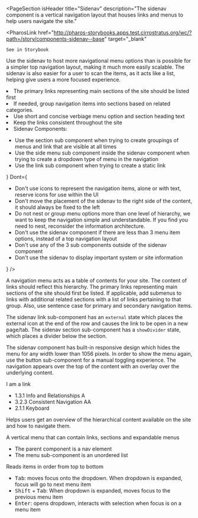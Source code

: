 
<PageSection
  isHeader
  title="Sidenav"
  description="The sidenav component is a vertical navigation layout that houses links and menus to help users
    navigate the site."
>
  <PharosLink
    href="http://pharos-storybooks.apps.test.cirrostratus.org/wc/?path=/story/components-sidenav--base"
    target="_blank"
  >
    See in Storybook
  </PharosLink>
</PageSection>

<PageSection title="Usage">
  <p>
    Use the sidenav to host more navigational menu options than is possible for a simpler top
    navigation layout, making it much more easily scalable. The sidenav is also easier for a user to
    scan the items, as it acts like a list, helping give users a more focused experience.
  </p>
</PageSection>

<PageSection title="Best Practices">
  <BestPractices
    Do={
      <ul>
        <li>The primary links representing main sections of the site should be listed first</li>
        <li>If needed, group navigation items into sections based on related categories.</li>
        <li>Use short and concise verbiage menu option and section heading text</li>
        <li>Keep the links consistent throughout the site</li>
        <li>Sidenav Components:</li>
        <ul>
          <li>
            Use the section sub component when trying to create groupings of menus and link that are
            visible at all times
          </li>
          <li>
            Use the side menu sub component inside the sidenav component when trying to create a
            dropdown type of menu in the navigation
          </li>
          <li>Use the link sub component when trying to create a static link</li>
        </ul>
      </ul>
    }
    Dont={
      <ul>
        <li>
          Don't use icons to represent the navigation items, alone or with text, reserve icons for
          use within the UI
        </li>
        <li>
          Don't move the placement of the sidenav to the right side of the content, it should always
          be fixed to the left
        </li>
        <li>
          Do not nest or group menu options more than one level of hierarchy, we want to keep the
          navigation simple and understandable. If you find you need to nest, reconsider the
          information architecture.
        </li>
        <li>
          Don't use the sidenav component if there are less than 3 menu item options, instead of a
          top navigation layout
        </li>
        <li>Don't use any of the 3 sub components outside of the sidenav component</li>
        <li>Don't use the sidenav to display important system or site information</li>
      </ul>
    }
  />
</PageSection>

<PageSection title="Content Guidelines">
  <p>
    A navigation menu acts as a table of contents for your site. The content of links should reflect
    this hierarchy. The primary links representing main sections of the site should first be listed.
    If applicable, add submenus to links with additional related sections with a list of links
    pertaining to that group. Also, use sentence case for primary and secondary navigation items.
  </p>
</PageSection>

<PageSection title="States">
  <PageSection subSectionLevel={1} title="Link">
    <PageSection subSectionLevel={2} title="External">
      The sidenav link sub-component has an <code>external</code> state which places the external
      icon at the end of the row and causes the link to be open in a new page/tab.
    </PageSection>
  </PageSection>
  <PageSection subSectionLevel={1} title="Section">
    <PageSection subSectionLevel={2} title="Show Divider">
      The sidenav section sub-component has a <code>showDivider</code> state, which places a divider
      below the section.
    </PageSection>
  </PageSection>
</PageSection>

<PageSection title="Variants">
  <PageSection subSectionLevel={1} title="Mobile">
    <p>
      The sidenav component has built-in responsive design which hides the menu for any width lower
      than 1056 pixels. In order to show the menu again, use the button sub-component for a manual
      toggling experience. The navigation appears over the top of the content with an overlay over
      the underlying content.
    </p>
    <Canvas>
      <PharosLink href="#">I am a link</PharosLink>
    </Canvas>
  </PageSection>
</PageSection>

<PageSection title="Accessibility">
  <PageSection subSectionLevel={1} title="Relevant WCAG Guidelines">
    <ul style={{ marginBottom: 'var(--pharos-spacing-1-x)' }}>
      <li>
        <PharosLink href="https://www.w3.org/WAI/WCAG21/Understanding/info-and-relationships.html">
          1.3.1 Info and Relationships A
        </PharosLink>
      </li>
      <li>
        <PharosLink href="https://www.w3.org/WAI/WCAG21/Understanding/consistent-navigation">
          3.2.3 Consistent Navigation AA
        </PharosLink>
      </li>
      <li>
        <PharosLink href="https://www.w3.org/WAI/WCAG21/Understanding/keyboard">
          2.1.1 Keyboard
        </PharosLink>
      </li>
    </ul>
  </PageSection>
  <PageSection subSectionLevel={1} title="Importance">
    <p>
      Helps users get an overview of the hierarchical content available on the site and how to
      navigate them.
    </p>
  </PageSection>
  <PageSection subSectionLevel={1} title="Visual Expectations">
    <p>A vertical menu that can contain links, sections and expandable menus</p>
  </PageSection>
  <PageSection subSectionLevel={1} title="Code Expectations">
    <ul>
      <li>The parent component is a nav element</li>
      <li>The menu sub-component is an unordered list</li>
    </ul>
  </PageSection>
  <PageSection subSectionLevel={1} title="Expected actions">
    <PageSection subSectionLevel={2} title="Screen reader">
      <p>Reads items in order from top to bottom</p>
    </PageSection>
    <PageSection subSectionLevel={2} title="Keyboard">
      <ul>
        <li>
          <kbd>Tab</kbd>: moves focus onto the dropdown. When dropdown is expanded, focus will go to
          next menu item
        </li>
        <li>
          <kbd>Shift</kbd> + <kbd>Tab</kbd>: When dropdown is expanded, moves focus to the previous
          menu item
        </li>
        <li>
          <kbd>Enter</kbd>: opens dropdown, interacts with selection when focus is on a menu item
        </li>
      </ul>
    </PageSection>
  </PageSection>
</PageSection>
